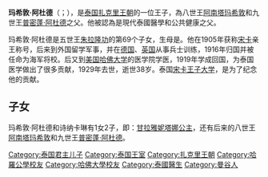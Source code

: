 {{Infobox royalty
|name=玛希敦·阿杜德<br>มหิดลอดุลยเดช
|title=宋卡亲王
|image=Prince Mahidol Adulyadej.jpeg
|birth_date={{birth date|1892|1|1}}
|birth_place=[[File:Flag_of_Siam_(1855).svg|22px]] [[泰國|暹羅]][[曼谷|曼谷]][[曼谷大皇宮|曼谷大皇宮]]
|death_date={{death date and age|1929|9|24|1892|1|1}}
|death_place=[[File:Flag_of_Siam_(1855).svg|22px]] [[泰國|暹羅]][[曼谷|曼谷]]{{link-en|沙芭吞皇宮|Sa Pathum Palace}}
|place of burial = [[曼谷|曼谷]]
|spouse={{marriage|[[詩納卡琳·珊婉|詩納卡琳·珊婉]]|1920|1929}}
|issue=[[甘拉亚妮·瓦塔娜|甘拉亚妮·瓦塔娜公主]]<br>[[阿南塔玛希敦|阿南塔玛希敦]]<br>[[普密蓬·阿杜德|普密蓬·阿杜德]]
|father=[[朱拉隆功|朱拉隆功]]
|mother={{link-en|沙旺·瓦他那王后|Savang Vadhana}}
}}
'''玛希敦·阿杜德'''（{{Thai|t=สมเด็จพระมหิตลาธิเบศร อดุลยเดชวิกรม พระบรมราชชนก}}；{{bd|1892年|1月1日|1929年|9月24日|catIdx=M}}），是[[泰国|泰国]][[扎克里王朝|扎克里王朝]]的一位王子，為八世王[[阿南塔玛希敦|阿南塔玛希敦]]和九世王[[普密蓬·阿杜德|普密蓬·阿杜德]]之父。他被認為是現代泰國醫學和公共健康之父。

玛希敦·阿杜德是五世王[[朱拉隆功|朱拉隆功]]的第69个子女，生母是{{link-en|沙旺·瓦他那王后|Savang Vadhana}}。他在1905年获称[[宋卡|宋卡]]亲王称号，后来到外国留学军事，并在[[德国|德国]]、[[英国|英国]]从事兵士训练，1916年归国并被任命为海军将校。后又到[[美国|美国]][[哈佛大学|哈佛大学]]的医学院学医，1919年学成回国，为泰国医学做出了很多贡献，1929年去世，逝世38岁。泰国[[宋卡王子大学|宋卡王子大学]]，是为了纪念他的贡献。

==子女==
玛希敦·阿杜德和诗纳卡琳有1女2子，即：[[甘拉亚妮·瓦塔娜|甘拉雅妮塔娜公主]]，还有后来的八世王[[阿南塔玛希敦|阿南塔玛希敦]]和九世王[[普密蓬·阿杜德|普密蓬·阿杜德]]。   

{{DEFAULTSORT:Mahidol Adulyadej}}
{{泰國元帥}}
{{Authority control}}

[[Category:泰国君主儿子|Category:泰国君主儿子]]
[[Category:泰国王室|Category:泰国王室]]
[[Category:扎克里王朝|Category:扎克里王朝]]
[[Category:哈羅公學校友|Category:哈羅公學校友]]
[[Category:哈佛大學校友|Category:哈佛大學校友]]
[[Category:泰國醫生|Category:泰國醫生]]
[[Category:曼谷人|Category:曼谷人]]